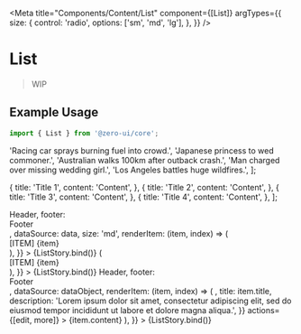
<Meta
  title="Components/Content/List"
  component={[List]}
  argTypes={{
    size: {
      control: 'radio',
      options: ['sm', 'md', 'lg'],
    },
  }}
/>


# List

> WIP

## Example Usage

```jsx
import { List } from '@zero-ui/core';
```

  'Racing car sprays burning fuel into crowd.',
  'Japanese princess to wed commoner.',
  'Australian walks 100km after outback crash.',
  'Man charged over missing wedding girl.',
  'Los Angeles battles huge wildfires.',
];

  {
    title: 'Title 1',
    content: 'Content',
  },
  {
    title: 'Title 2',
    content: 'Content',
  },
  {
    title: 'Title 3',
    content: 'Content',
  },
  {
    title: 'Title 4',
    content: 'Content',
  },
];

<Canvas columns={2} withSource="close">
  <Story
    name="Simple List"
    args={{
      bordered: true,
      header: <div>Header</div>,
      footer: <div>Footer</div>,
      dataSource: data,
      size: 'md',
      renderItem: (item, index) => (
        <List.Item>
          <div>[ITEM] {item}</div>
        </List.Item>
      ),
    }}
  >
    {ListStory.bind()}
  </Story>
  <Story
    name="Simple List without Header & Footer"
    args={{
      bordered: true,
      dataSource: data,
      renderItem: (item, index) => (
        <List.Item>
          <div>[ITEM] {item}</div>
        </List.Item>
      ),
    }}
  >
    {ListStory.bind()}
  </Story>
  <Story
    name="Basic List"
    args={{
      bordered: true,
      header: <div>Header</div>,
      footer: <div>Footer</div>,
      dataSource: dataObject,
      renderItem: (item, index) => (
        <List.Item
          meta={{
            avatar: <Avatar size={4} src="https://i.pravatar.cc/300?img=68" />,
            title: item.title,
            description:
              'Lorem ipsum dolor sit amet, consectetur adipiscing elit, sed do eiusmod tempor incididunt ut labore et dolore magna aliqua.',
          }}
          actions={[<a key="list-edit">edit</a>, <a key="list-more">more</a>]}
        >
          {item.content}
        </List.Item>
      ),
    }}
  >
    {ListStory.bind()}
  </Story>
</Canvas>

<ArgsTable of={List} />
